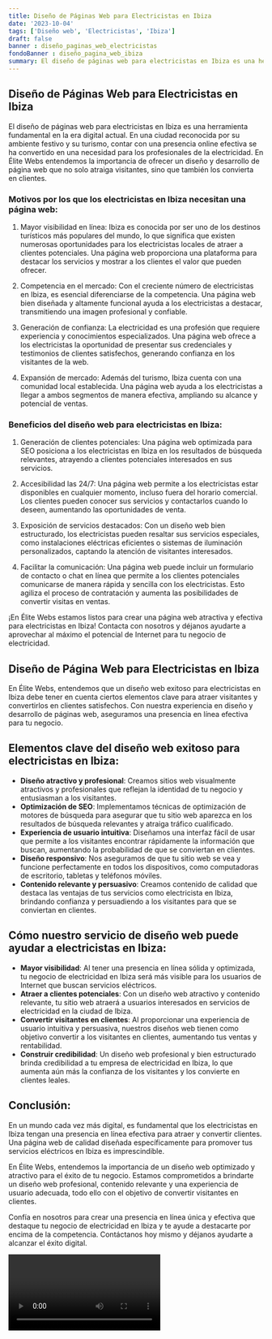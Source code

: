 ```yaml
---
title: Diseño de Páginas Web para Electricistas en Ibiza
date: '2023-10-04'
tags: ['Diseño web', 'Electricistas', 'Ibiza']
draft: false
banner : diseño_paginas_web_electricistas
fondoBanner : diseño_pagina_web_ibiza
summary: El diseño de páginas web para electricistas en Ibiza es una herramienta fundamental en la era digital actual. En una ciudad reconocida por su ambiente festivo y su turismo, contar con una presencia online efectiva se ha convertido en una necesidad para los profesionales de la electricidad. En Élite Webs entendemos la importancia de ofrecer un diseño y desarrollo de página web que no solo atraiga visitantes, sino que también los convierta en clientes.
---
```


## Diseño de Páginas Web para Electricistas en Ibiza

El diseño de páginas web para electricistas en Ibiza es una herramienta fundamental en la era digital actual. En una ciudad reconocida por su ambiente festivo y su turismo, contar con una presencia online efectiva se ha convertido en una necesidad para los profesionales de la electricidad. En Élite Webs entendemos la importancia de ofrecer un diseño y desarrollo de página web que no solo atraiga visitantes, sino que también los convierta en clientes.

### Motivos por los que los electricistas en Ibiza necesitan una página web:

1. Mayor visibilidad en línea: Ibiza es conocida por ser uno de los destinos turísticos más populares del mundo, lo que significa que existen numerosas oportunidades para los electricistas locales de atraer a clientes potenciales. Una página web proporciona una plataforma para destacar los servicios y mostrar a los clientes el valor que pueden ofrecer.

2. Competencia en el mercado: Con el creciente número de electricistas en Ibiza, es esencial diferenciarse de la competencia. Una página web bien diseñada y altamente funcional ayuda a los electricistas a destacar, transmitiendo una imagen profesional y confiable.

3. Generación de confianza: La electricidad es una profesión que requiere experiencia y conocimientos especializados. Una página web ofrece a los electricistas la oportunidad de presentar sus credenciales y testimonios de clientes satisfechos, generando confianza en los visitantes de la web.

4. Expansión de mercado: Además del turismo, Ibiza cuenta con una comunidad local establecida. Una página web ayuda a los electricistas a llegar a ambos segmentos de manera efectiva, ampliando su alcance y potencial de ventas.

### Beneficios del diseño web para electricistas en Ibiza:

1. Generación de clientes potenciales: Una página web optimizada para SEO posiciona a los electricistas en Ibiza en los resultados de búsqueda relevantes, atrayendo a clientes potenciales interesados en sus servicios.

2. Accesibilidad las 24/7: Una página web permite a los electricistas estar disponibles en cualquier momento, incluso fuera del horario comercial. Los clientes pueden conocer sus servicios y contactarlos cuando lo deseen, aumentando las oportunidades de venta.

3. Exposición de servicios destacados: Con un diseño web bien estructurado, los electricistas pueden resaltar sus servicios especiales, como instalaciones eléctricas eficientes o sistemas de iluminación personalizados, captando la atención de visitantes interesados.

4. Facilitar la comunicación: Una página web puede incluir un formulario de contacto o chat en línea que permite a los clientes potenciales comunicarse de manera rápida y sencilla con los electricistas. Esto agiliza el proceso de contratación y aumenta las posibilidades de convertir visitas en ventas.

¡En Élite Webs estamos listos para crear una página web atractiva y efectiva para electricistas en Ibiza! Contacta con nosotros y déjanos ayudarte a aprovechar al máximo el potencial de Internet para tu negocio de electricidad.

<GifSeo />

<Cta />

## Diseño de Página Web para Electricistas en Ibiza

En Élite Webs, entendemos que un diseño web exitoso para electricistas en Ibiza debe tener en cuenta ciertos elementos clave para atraer visitantes y convertirlos en clientes satisfechos. Con nuestra experiencia en diseño y desarrollo de páginas web, aseguramos una presencia en línea efectiva para tu negocio. 

## Elementos clave del diseño web exitoso para electricistas en Ibiza:

- **Diseño atractivo y profesional**: Creamos sitios web visualmente atractivos y profesionales que reflejan la identidad de tu negocio y entusiasman a los visitantes.
- **Optimización de SEO**: Implementamos técnicas de optimización de motores de búsqueda para asegurar que tu sitio web aparezca en los resultados de búsqueda relevantes y atraiga tráfico cualificado.
- **Experiencia de usuario intuitiva**: Diseñamos una interfaz fácil de usar que permite a los visitantes encontrar rápidamente la información que buscan, aumentando la probabilidad de que se conviertan en clientes.
- **Diseño responsivo**: Nos aseguramos de que tu sitio web se vea y funcione perfectamente en todos los dispositivos, como computadoras de escritorio, tabletas y teléfonos móviles.
- **Contenido relevante y persuasivo**: Creamos contenido de calidad que destaca las ventajas de tus servicios como electricista en Ibiza, brindando confianza y persuadiendo a los visitantes para que se conviertan en clientes.

## Cómo nuestro servicio de diseño web puede ayudar a electricistas en Ibiza:

- **Mayor visibilidad**: Al tener una presencia en línea sólida y optimizada, tu negocio de electricidad en Ibiza será más visible para los usuarios de Internet que buscan servicios eléctricos. 
- **Atraer a clientes potenciales**: Con un diseño web atractivo y contenido relevante, tu sitio web atraerá a usuarios interesados en servicios de electricidad en la ciudad de Ibiza.
- **Convertir visitantes en clientes**: Al proporcionar una experiencia de usuario intuitiva y persuasiva, nuestros diseños web tienen como objetivo convertir a los visitantes en clientes, aumentando tus ventas y rentabilidad.
- **Construir credibilidad**: Un diseño web profesional y bien estructurado brinda credibilidad a tu empresa de electricidad en Ibiza, lo que aumenta aún más la confianza de los visitantes y los convierte en clientes leales.

## Conclusión:

En un mundo cada vez más digital, es fundamental que los electricistas en Ibiza tengan una presencia en línea efectiva para atraer y convertir clientes. Una página web de calidad diseñada específicamente para promover tus servicios eléctricos en Ibiza es imprescindible.

En Élite Webs, entendemos la importancia de un diseño web optimizado y atractivo para el éxito de tu negocio. Estamos comprometidos a brindarte un diseño web profesional, contenido relevante y una experiencia de usuario adecuada, todo ello con el objetivo de convertir visitantes en clientes.

Confía en nosotros para crear una presencia en línea única y efectiva que destaque tu negocio de electricidad en Ibiza y te ayude a destacarte por encima de la competencia. Contáctanos hoy mismo y déjanos ayudarte a alcanzar el éxito digital.

<Video />

<CtaBot job='Electricistas' city='Ibiza'/>

<Gmaps query='Ibiza+españa+maps' />